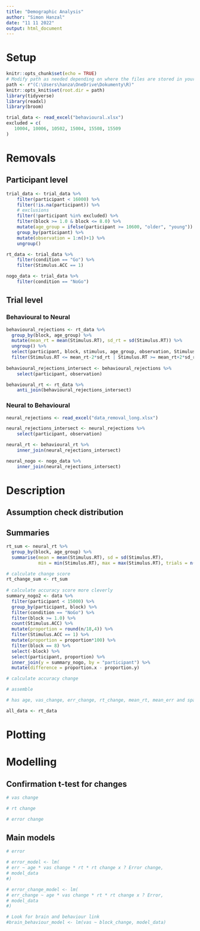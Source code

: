 ```yaml
---
title: "Demographic Analysis"
author: "Simon Hanzal"
date: "11 11 2022"
output: html_document
---
```

# Setup

```r
knitr::opts_chunk$set(echo = TRUE)
# Modify path as needed depending on where the files are stored in your device
path <- r"(C:\Users\hanza\OneDrive\Dokumenty\R)"
knitr::opts_knit$set(root.dir = path)
library(tidyverse)
library(readxl)
library(broom)
```

```r
trial_data <- read_excel("behavioural.xlsx")
excluded = c(
   10004, 10006, 10502, 15004, 15508, 15509 
)
```

# Removals
## Participant level
```r
trial_data <- trial_data %>%
    filter(participant < 16000) %>%
    filter(!is.na(participant)) %>%
    # exclusions
    filter(!participant %in% excluded) %>%
    filter(block >= 1.0 & block <= 8.0) %>%
    mutate(age_group = ifelse(participant >= 10600, "older", "young")) %>%
    group_by(participant) %>%
    mutate(observation = 1:n()+1) %>%
    ungroup()

rt_data <- trial_data %>%
    filter(condition == "Go") %>%
    filter(Stimulus.ACC == 1)

nogo_data <- trial_data %>%
    filter(condition == "NoGo")
```

## Trial level

### Behavioural to Neural

```r
behavioural_rejections <- rt_data %>%
  group_by(block, age_group) %>%
  mutate(mean_rt = mean(Stimulus.RT), sd_rt = sd(Stimulus.RT)) %>%
  ungroup() %>%
  select(participant, block, stimulus, age_group, observation, Stimulus.RT, mean_rt, sd_rt) %>%
  filter(Stimulus.RT <= mean_rt-2*sd_rt | Stimulus.RT >= mean_rt+2*sd_rt)
  
behavioural_rejections_intersect <- behavioural_rejections %>%
    select(participant, observation)

behavioural_rt <- rt_data %>%
    anti_join(behavioural_rejections_intersect)
```



### Neural to Behavioural
```r
neural_rejections <- read_excel("data_removal_long.xlsx")

neural_rejections_intersect <- neural_rejections %>%
    select(participant, observation)

neural_rt <- behavioural_rt %>%
    inner_join(neural_rejections_intersect)

neural_nogo <- nogo_data %>%
    inner_join(neural_rejections_intersect)

```


# Description

## Assumption check distribution

## Summaries

```r
rt_sum <- neural_rt %>%
  group_by(block, age_group) %>%
  summarise(mean = mean(Stimulus.RT), sd = sd(Stimulus.RT),
            min = min(Stimulus.RT), max = max(Stimulus.RT), trials = n())

# calculate change score
rt_change_sum <- rt_sum
  
# calculate accuracy score more cleverly
summary_nogo2 <- data %>%
  filter(participant < 15000) %>%
  group_by(participant, block) %>%
  filter(condition == "NoGo") %>%
  filter(block >= 1.0) %>%
  count(Stimulus.ACC) %>%
  mutate(proportion = round(n/18,4)) %>%
  filter(Stimulus.ACC == 1) %>%
  mutate(proportion = proportion*100) %>%
  filter(block == 8) %>%
  select(-block) %>%
  select(participant, proportion) %>%
  inner_join(y = summary_nogo, by = "participant") %>%
  mutate(difference = proportion.x - proportion.y)

# calculate accuracy change

# assemble

# has age, vas_change, err_change, rt_change, mean_rt, mean_err and space for alpha_change

all_data <- rt_data
```

# Plotting

# Modelling

## Confirmation t-test for changes
```r
# vas change

# rt change

# error change
```


## Main models
```r
# error

# error_model <- lm(
# err ~ age * vas change * rt * rt change x ? Error change,
# model_data
#)

# error_change_model <- lm(
# err_change ~ age * vas change * rt * rt change x ? Error,
# model_data
#)
```

```r
# Look for brain and behaviour link
#brain_behaviour_model <- lm(vas ~ block_change, model_data)
```


